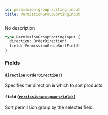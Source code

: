 ```yaml
---
id: permission-group-sorting-input
title: PermissionGroupSortingInput
---
```


No description

```graphql
type PermissionGroupSortingInput {
  direction: OrderDirection!
  field: PermissionGroupSortField!
}
```

### Fields

#### `direction` ([`OrderDirection!`](/docs/developer/api-reference/enums/order-direction))

Specifies the direction in which to sort products.

#### `field` ([`PermissionGroupSortField!`](/docs/developer/api-reference/enums/permission-group-sort-field))

Sort permission group by the selected field.
